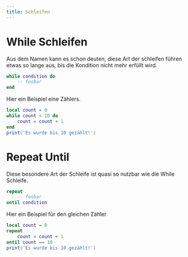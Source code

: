 ```yaml
---
title: Schleifen
---
```


# While Schleifen
Aus dem Namen kann es schon deuten, diese Art der schleifen führen etwas so lange aus, bis die Kondition nicht mehr erfüllt wird.
```lua
while condition do
    -- foobar
end
```
Hier ein Beispiel eine Zählers.
```lua
local count = 0
while count < 10 do
    count = count + 1
end
print('Es wurde bis 10 gezählt!')
```
# Repeat Until
Diese besondere Art der Schleife ist quasi so nutzbar wie die While Schleife.
```lua
repeat
    -- foobar
until condition
```
Hier ein Beispiel für den gleichen Zähler
```lua
local count = 0
repeat
    count = count + 1
until count == 10
print('Es wurde bis 10 gezählt!')
```